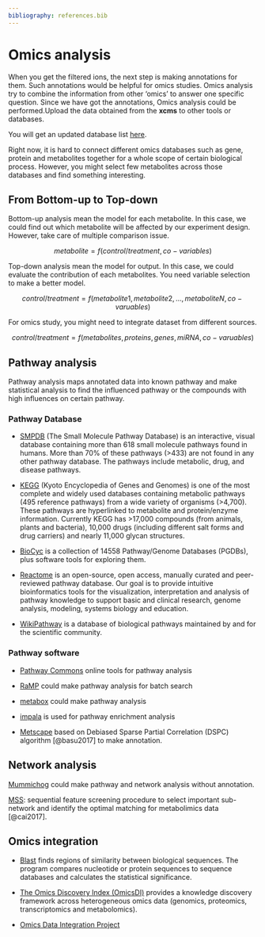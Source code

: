 ```yaml
---
bibliography: references.bib
---
```


# Omics analysis

When you get the filtered ions, the next step is making annotations for them. Such annotations would be helpful for omics studies. Omics analysis try to combine the information from other 'omics' to answer one specific question. Since we have got the annotations, Omics analysis could be performed.Upload the data obtained from the **xcms** to other tools or databases.

You will get an updated database list [here](http://metabolomicssociety.org/resources/metabolomics-databases).

Right now, it is hard to connect different omics databases such as gene, protein and metabolites together for a whole scope of certain biological process. However, you might select few metabolites across those databases and find something interesting.

## From Bottom-up to Top-down

Bottom-up analysis mean the model for each metabolite. In this case, we could find out which metabolite will be affected by our experiment design. However, take care of multiple comparison issue.

$$
metabolite = f(control/treatment, co-variables)
$$

Top-down analysis mean the model for output. In this case, we could evaluate the contribution of each metabolites. You need variable selection to make a better model.

$$
control/treatment = f(metabolite 1,metabolite 2,...,metaboliteN,co-varuables)
$$

For omics study, you might need to integrate dataset from different sources.

$$
control/treatment = f(metabolites, proteins, genes, miRNA,co-varuables)
$$

## Pathway analysis

Pathway analysis maps annotated data into known pathway and make statistical analysis to find the influenced pathway or the compounds with high influences on certain pathway.

### Pathway Database

-   [SMPDB](http://smpdb.ca/view) (The Small Molecule Pathway Database) is an interactive, visual database containing more than 618 small molecule pathways found in humans. More than 70% of these pathways (\>433) are not found in any other pathway database. The pathways include metabolic, drug, and disease pathways.

-   [KEGG](https://www.genome.jp/kegg/) (Kyoto Encyclopedia of Genes and Genomes) is one of the most complete and widely used databases containing metabolic pathways (495 reference pathways) from a wide variety of organisms (\>4,700). These pathways are hyperlinked to metabolite and protein/enzyme information. Currently KEGG has >17,000 compounds (from animals, plants and bacteria), 10,000 drugs (including different salt forms and drug carriers) and nearly 11,000 glycan structures.

-   [BioCyc](https://biocyc.org/) is a collection of 14558 Pathway/Genome Databases (PGDBs), plus software tools for exploring them.

-   [Reactome](https://reactome.org/what-is-reactome) is an open-source, open access, manually curated and peer-reviewed pathway database. Our goal is to provide intuitive bioinformatics tools for the visualization, interpretation and analysis of pathway knowledge to support basic and clinical research, genome analysis, modeling, systems biology and education.

-   [WikiPathway](https://www.wikipathways.org/index.php/WikiPathways) is a database of biological pathways maintained by and for the scientific community.

### Pathway software

-   [Pathway Commons](http://www.pathwaycommons.org/) online tools for pathway analysis

-   [RaMP](https://github.com/Mathelab/RaMP-DB) could make pathway analysis for batch search

-   [metabox](https://github.com/kwanjeeraw/metabox) could make pathway analysis

-   [impala](http://impala.molgen.mpg.de/) is used for pathway enrichment analysis

-   [Metscape](http://metscape.med.umich.edu/) based on Debiased Sparse Partial Correlation (DSPC) algorithm [@basu2017] to make annotation.

## Network analysis

[Mummichog](https://code.google.com/archive/p/atcg/wikis/mummichog_for_metabolomics.wiki) could make pathway and network analysis without annotation.

[MSS](http://web1.sph.emory.edu/users/tyu8/MSS): sequential feature screening procedure to select important sub-network and identify the optimal matching for metabolimics data [@cai2017].

## Omics integration

-   [Blast](https://blast.ncbi.nlm.nih.gov/Blast.cgi) finds regions of similarity between biological sequences. The program compares nucleotide or protein sequences to sequence databases and calculates the statistical significance.

-   [The Omics Discovery Index (OmicsDI)](https://www.omicsdi.org/) provides a knowledge discovery framework across heterogeneous omics data (genomics, proteomics, transcriptomics and metabolomics).

-   [Omics Data Integration Project](https://github.com/cran/mixOmics)
